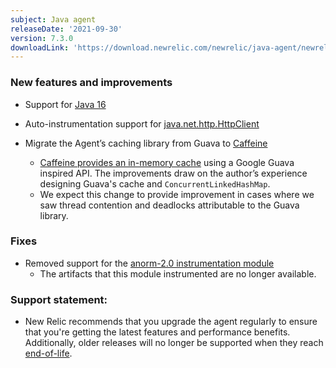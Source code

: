 ```yaml
---
subject: Java agent
releaseDate: '2021-09-30'
version: 7.3.0
downloadLink: 'https://download.newrelic.com/newrelic/java-agent/newrelic-agent/7.3.0/'
---
```


### New features and improvements

* Support for [Java 16](https://github.com/newrelic/newrelic-java-agent/pull/366)

* Auto-instrumentation support for [java.net.http.HttpClient](https://github.com/newrelic/newrelic-java-agent/pull/251) 

* Migrate the Agent’s caching library from Guava to [Caffeine](https://github.com/newrelic/newrelic-java-agent/pull/295)
  * [Caffeine provides an in-memory cache](https://github.com/ben-manes/caffeine#cache) using a Google Guava inspired API. The improvements draw on the author’s experience designing Guava's cache and `ConcurrentLinkedHashMap`.
  * We expect this change to provide improvement in cases where we saw thread contention and deadlocks attributable to the Guava library.
 
### Fixes
* Removed support for the [anorm-2.0 instrumentation module](https://github.com/newrelic/newrelic-java-agent/pull/426)
  * The artifacts that this module instrumented are no longer available.

### Support statement:
* New Relic recommends that you upgrade the agent regularly to ensure that you're getting the latest features and
  performance benefits. Additionally, older releases will no longer be supported when they reach
  [end-of-life](https://docs.newrelic.com/docs/using-new-relic/cross-product-functions/install-configure/notification-changes-new-relic-saas-features-distributed-software/).
